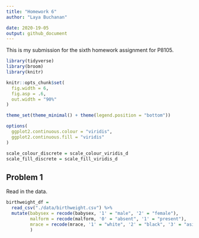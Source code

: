 ```yaml
---
title: "Homework 6"
author: "Laya Buchanan"

date: 2020-19-05
output: github_document
---
```


This is my submission for the sixth homework assignment for P8105.  

```r
library(tidyverse)
library(broom)
library(knitr)

knitr::opts_chunk$set(
  fig.width = 6,
  fig.asp = .6,
  out.width = "90%"
)

theme_set(theme_minimal() + theme(legend.position = "bottom"))

options(
  ggplot2.continuous.colour = "viridis",
  ggplot2.continuous.fill = "viridis"
)

scale_colour_discrete = scale_colour_viridis_d
scale_fill_discrete = scale_fill_viridis_d
```

## Problem 1

Read in the data.

```r


birthweight_df = 
  read_csv("./data/birthweight.csv") %>% 
  mutate(babysex = recode(babysex, '1' = "male", '2' = "female"),
         malform = recode(malform, '0' = "absent", '1' = "present"),
         mrace = recode(mrace, '1' = "white", '2' = "black", '3' = "asian", '4' = "puerto rican", '8' = "other")
         )
```